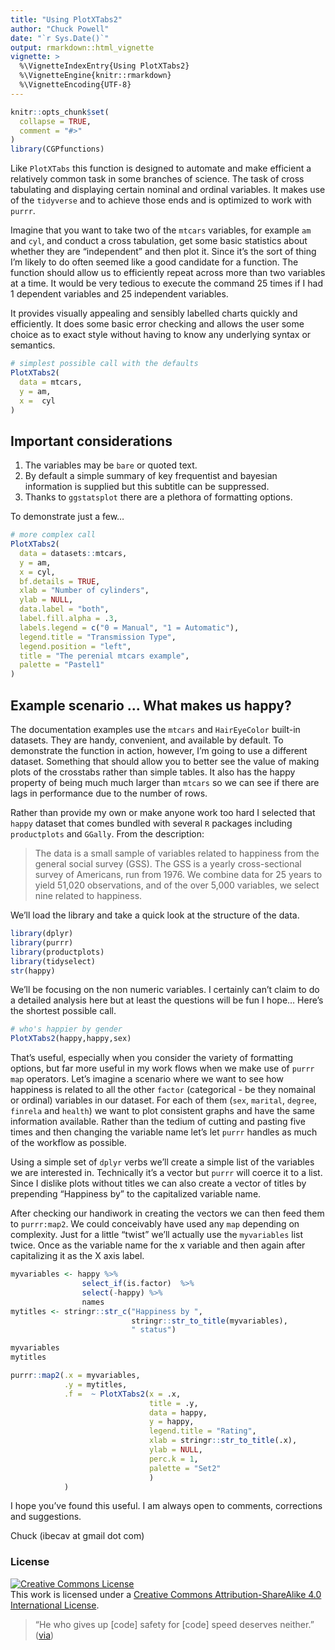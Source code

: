 ```yaml
---
title: "Using PlotXTabs2"
author: "Chuck Powell"
date: "`r Sys.Date()`"
output: rmarkdown::html_vignette
vignette: >
  %\VignetteIndexEntry{Using PlotXTabs2}
  %\VignetteEngine{knitr::rmarkdown}
  %\VignetteEncoding{UTF-8}
---
```


```r
knitr::opts_chunk$set(
  collapse = TRUE,
  comment = "#>"
)
library(CGPfunctions)
```

Like `PlotXTabs` this function is designed to automate and make efficient a
relatively common task in some branches of science. The task of cross tabulating
and displaying certain nominal and ordinal variables. It makes use of the
`tidyverse` and to achieve those ends and is optimized to work with `purrr`.

Imagine that you want to take two of the `mtcars` variables, for example `am` and `cyl`, and conduct a cross tabulation, get some basic statistics about whether they are "independent" and then plot it.  Since it's the sort of thing I'm likely to do often seemed like a good candidate for a function.  The function should allow us to efficiently repeat across more than two variables at a time.  It would be very tedious to execute the command 25 times if I had 1 dependent variables and 25 independent variables.

It provides visually appealing and sensibly labelled charts quickly and efficiently. It does some basic error checking and allows the user some choice as to exact style without having to know any underlying syntax or semantics.

```r
# simplest possible call with the defaults
PlotXTabs2(
  data = mtcars,
  y = am,
  x =  cyl
)  
```

## Important considerations

1.  The variables may be `bare` or quoted text.
2.  By default a simple summary of key frequentist and bayesian information is supplied but this subtitle can be suppressed.
3.  Thanks to `ggstatsplot` there are a plethora of formatting options.

To demonstrate just a few...

```r
# more complex call
PlotXTabs2(
  data = datasets::mtcars,
  y = am,
  x = cyl,
  bf.details = TRUE,
  xlab = "Number of cylinders",
  ylab = NULL,
  data.label = "both",
  label.fill.alpha = .3,
  labels.legend = c("0 = Manual", "1 = Automatic"),
  legend.title = "Transmission Type",
  legend.position = "left",
  title = "The perenial mtcars example",
  palette = "Pastel1"
)
```



## Example scenario ... What makes us happy?

The documentation examples use the `mtcars` and `HairEyeColor` built-in datasets.  They are handy, convenient, and available by default. To demonstrate the function in action, however, I'm going to use a different dataset.  Something that should allow you to better see the value of making plots of the crosstabs rather than simple tables.  It also has the happy property of being much much larger than `mtcars` so we can see if there are lags in performance due to the number of rows.

Rather than provide my own or make anyone work too hard I selected that `happy` dataset that comes bundled with several `R` packages including `productplots` and `GGally`.   From the description:

> The data is a small sample of variables related to happiness from the general social survey (GSS). The GSS is a yearly cross-sectional survey of Americans, run from 1976. We combine data for 25 years to yield 51,020 observations, and of the over 5,000 variables, we select nine related to happiness. 

We'll load the library and take a quick look at the structure of the data.

```r
library(dplyr)
library(purrr)
library(productplots)
library(tidyselect) 
str(happy)
```

We'll be focusing on the non numeric variables. I certainly can't claim to do a
detailed analysis here but at least the questions will be fun I hope... Here's
the shortest possible call.

```r
# who's happier by gender
PlotXTabs2(happy,happy,sex)
```

That's useful, especially when you consider the variety of formatting options, but far more useful in my work flows when we make use of `purrr` `map` operators.  Let's imagine a scenario where we want to see how happiness is related to all the other `factor` (categorical - be they nomainal or ordinal) variables in our dataset.  For each of them (`sex`, `marital`, `degree`, `finrela` and `health`) we want to plot consistent graphs and have the same information available.  Rather than the tedium of cutting and pasting five times and then changing the variable name let's let `purrr` handles as much of the workflow as possible.

Using a simple set of `dplyr` verbs we'll create a simple list of the variables we are interested in. Technically it's a vector but `purrr` will coerce it to a list. Since I dislike plots without titles we can also create a vector of titles by prepending "Happiness by " to the capitalized variable name.

After checking our handiwork in creating the vectors we can then feed them to `purrr:map2`.  We could conceivably have used any `map` depending on complexity.  Just for a little "twist" we'll actually use the `myvariables` list twice.  Once as the variable name for the x variable and then again after capitalizing it as the X axis label.

```r
myvariables <- happy %>% 
                select_if(is.factor)  %>% 
                select(-happy) %>% 
                names
mytitles <- stringr::str_c("Happiness by ", 
                           stringr::str_to_title(myvariables), 
                           " status")

myvariables
mytitles

purrr::map2(.x = myvariables,
            .y = mytitles,
            .f =  ~ PlotXTabs2(x = .x,
                               title = .y,
                               data = happy,
                               y = happy,
                               legend.title = "Rating",
                               xlab = stringr::str_to_title(.x),
                               ylab = NULL,
                               perc.k = 1,
                               palette = "Set2"
                               )
            )
```

I hope you've found this useful.  I am always open to comments, corrections and suggestions.

Chuck (ibecav at gmail dot com)

### License
<a rel="license" href="http://creativecommons.org/licenses/by-sa/4.0/"><img alt="Creative Commons License" style="border-width:0" src="https://i.creativecommons.org/l/by-sa/4.0/88x31.png" /></a><br />This work is licensed under a <a rel="license" href="http://creativecommons.org/licenses/by-sa/4.0/">Creative Commons Attribution-ShareAlike 4.0 International License</a>.

> "He who gives up [code] safety for [code] speed deserves neither."
([via](https://twitter.com/hadleywickham/status/504368538874703872))
